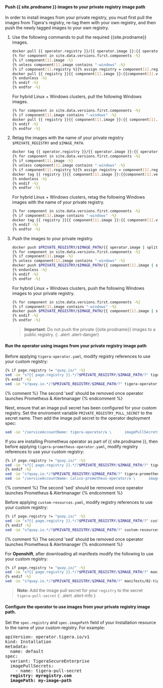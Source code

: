 #### Push {{ site.prodname }} images to your private registry image path

In order to install images from your private registry, you must first pull the images from Tigera's registry, re-tag them with your own registry, and then push the newly tagged images to your own registry.

1. Use the following commands to pull the required {{site.prodname}} images.

   ```bash
   docker pull {{ operator.registry }}/{{ operator.image }}:{{ operator.version }}
   {% for component in site.data.versions.first.components -%}
   {% if component[1].image -%}
   {% unless component[1].image contains "-windows" -%}
   {% if component[1].registry %}{% assign registry = component[1].registry | append: "/" %}{% else %}{% assign registry = page.registry -%} {% endif -%}
   docker pull {{ registry }}{{ component[1].image }}:{{component[1].version}}
   {% endunless -%}
   {% endif -%}
   {% endfor -%}
   ```

   For hybrid Linux + Windows clusters, pull the following Windows images.

   ```bash
   {% for component in site.data.versions.first.components -%}
   {% if component[1].image contains "-windows" -%}
   docker pull {{ registry }}{{ component[1].image }}:{{ component[1].version }}
   {% endif -%}
   {% endfor -%}
   ```

1. Retag the images with the name of your private registry `$PRIVATE_REGISTRY` and `$IMAGE_PATH`.

   ```bash
   docker tag {{ operator.registry }}/{{ operator.image }}:{{ operator.version }} $PRIVATE_REGISTRY/$IMAGE_PATH/{{ operator.image | split: "/" | last }}:{{ operator.version }}
   {% for component in site.data.versions.first.components -%}
   {% if component[1].image -%}
   {% unless component[1].image contains "-windows" -%}
   {% if component[1].registry %}{% assign registry = component[1].registry | append: "/" %}{% else %}{% assign registry = page.registry -%} {% endif -%}
   docker tag {{ registry }}{{ component[1].image }}:{{component[1].version}} $PRIVATE_REGISTRY/$IMAGE_PATH/{{ component[1].image | split: "/" | last }}:{{component[1].version}}
   {% endunless -%}
   {% endif -%}
   {% endfor -%}
   ```

   For hybrid Linux + Windows clusters, retag the following Windows images with the name of your private registry.

   ```bash
   {% for component in site.data.versions.first.components -%}
   {% if component[1].image contains "-windows" -%}
   docker tag {{ registry }}{{ component[1].image }}:{{ component[1].version }} $PRIVATE_REGISTRY/$IMAGE_PATH/{{ component[1].image | split: "/" | last }}:{{ component[1].version }}
   {% endif -%}
   {% endfor -%}
   ```

1. Push the images to your private registry.

   ```bash
   docker push $PRIVATE_REGISTRY/$IMAGE_PATH/{{ operator.image | split: "/" | last }}:{{ operator.version }}
   {% for component in site.data.versions.first.components -%}
   {% if component[1].image -%}
   {% unless component[1].image contains "-windows" -%}
   docker push $PRIVATE_REGISTRY/$IMAGE_PATH/{{ component[1].image | split: "/" | last}}:{{component[1].version}}
   {% endunless -%}
   {% endif -%}
   {% endfor -%}
   ```

   For hybrid Linux + Windows clusters, push the following Windows images to your private registry.

   ```bash
   {% for component in site.data.versions.first.components -%}
   {% if component[1].image contains "-windows" -%}
   docker push $PRIVATE_REGISTRY/$IMAGE_PATH/{{ component[1].image | split: "/" | last}}:{{component[1].version}}
   {% endif -%}
   {% endfor -%}
   ```

   > **Important**: Do not push the private {{site.prodname}} images to a public registry.
   {: .alert .alert-danger}

#### Run the operator using images from your private registry image path

Before applying `tigera-operator.yaml`, modify registry references to use your custom registry:

```bash
{% if page.registry != "quay.io/" -%}
sed -ie "s?{{ page.registry }}.*/?$PRIVATE_REGISTRY/$IMAGE_PATH/?" tigera-operator.yaml
{% endif -%}
sed -ie "s?quay.io.*/?$PRIVATE_REGISTRY/$IMAGE_PATH/?" tigera-operator.yaml
```
{% comment %} The second 'sed' should be removed once operator launches Prometheus & Alertmanager {% endcomment %}

Next, ensure that an image pull secret has been configured for your custom registry. Set the enviroment variable `PRIVATE_REGISTRY_PULL_SECRET` to the secret name.
Then add the image pull secret to the operator deployment spec:

```bash
sed -ie "/serviceAccountName: tigera-operator/a \      imagePullSecrets:\n\      - name: $PRIVATE_REGISTRY_PULL_SECRET"  tigera-operator.yaml
```

If you are installing Prometheus operator as part of {{ site.prodname }}, then before applying `tigera-prometheus-operator.yaml`, modify registry references to use your custom registry:

```bash
{% if page.registry != "quay.io/" -%}
sed -ie "s?{{ page.registry }}.*/?$PRIVATE_REGISTRY/$IMAGE_PATH/?" tigera-prometheus-operator.yaml
{% endif -%}
sed -ie "s?quay.io.*/?$PRIVATE_REGISTRY/$IMAGE_PATH/?" tigera-prometheus-operator.yaml
sed -ie "/serviceAccountName: calico-prometheus-operator/a \      imagePullSecrets:\n\      - name: $PRIVATE_REGISTRY_PULL_SECRET"  tigera-prometheus-operator.yaml
```
{% comment %} The second 'sed' should be removed once operator launches Prometheus & Alertmanager {% endcomment %}

Before applying `custom-resources.yaml`, modify registry references to use your custom registry:

```bash
{% if page.registry != "quay.io/" -%}
sed -ie "s?{{ page.registry }}.*/?$PRIVATE_REGISTRY/$IMAGE_PATH/?" custom-resources.yaml
{% endif -%}
sed -ie "s?quay.io.*/?$PRIVATE_REGISTRY/$IMAGE_PATH/?" custom-resources.yaml
```
{% comment %} The second 'sed' should be removed once operator launches Prometheus & Alertmanager {% endcomment %}

For <b>Openshift</b>, after downloading all manifests modify the following to use your custom registry:

```bash
{% if page.registry != "quay.io/" -%}
sed -ie "s?{{ page.registry }}.*/?$PRIVATE_REGISTRY/$IMAGE_PATH/?" manifests/02-tigera-operator.yaml
{% endif -%}
sed -ie "s?quay.io.*/?$PRIVATE_REGISTRY/$IMAGE_PATH/?" manifests/02-tigera-operator.yaml
```

>**Note:** Add the image pull secret for your `registry` to the secret `tigera-pull-secret`
{: .alert .alert-info }

#### Configure the operator to use images from your private registry image path.

Set the `spec.registry` and `spec.imagePath` field of your Installation resource to the name of your custom registry. For example:

<pre>
apiVersion: operator.tigera.io/v1
kind: Installation
metadata:
  name: default
spec:
  variant: TigeraSecureEnterprise
  imagePullSecrets:
    - name: tigera-pull-secret
  <b>registry: myregistry.com</b>
  <b>imagePath: my-image-path</b>
</pre>
